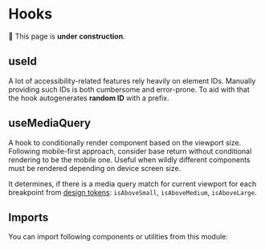 



# Hooks

🚧 This page is **under construction**.

## useId

A lot of accessibility-related features rely heavily on element IDs. Manually providing such IDs is both cumbersome and error-prone. To aid with that the hook autogenerates **random ID** with a prefix.

<Example title="Basic Usage" path="hooks/use-id-basic-usage">
  <UseIdBasicUsage />
</Example>

## useMediaQuery

A hook to conditionally render component based on the viewport size. Following mobile-first approach, consider base return without conditional rendering to be the mobile one. Useful when wildly different components must be rendered depending on device screen size.

It determines, if there is a media query match for current viewport for each breakpoint from [design tokens](/foundation/design-tokens): `isAboveSmall`, `isAboveMedium`, `isAboveLarge`.

<Example title="Basic Usage" path="hooks/use-media-query-basic-usage">
  <UseMediaQueryBasicUsage />
</Example>

## Imports

You can import following components or utilities from this module:

<Imports module={HooksExports} path="@datacamp/waffles/hooks" />
